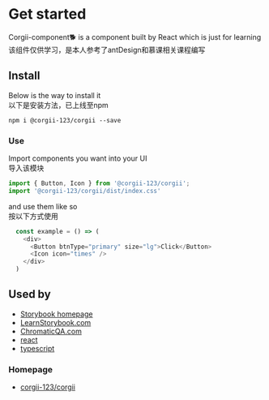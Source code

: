 
<Meta title="Welcome" />

# Get started

Corgii-component🐕 is a component built by React which is just for learning <br/>
该组件仅供学习，是本人参考了antDesign和慕课相关课程编写

## **Install**

Below is the way to install it <br/>
以下是安装方法，已上线至npm

`npm i @corgii-123/corgii --save`

### **Use**

Import components you want into your UI<br/>
导入该模块

```javascript
import { Button, Icon } from '@corgii-123/corgii';
import '@corgii-123/corgii/dist/index.css'
```

and use them like so <br/>
按以下方式使用

```javascript
  const example = () => (
    <div>
      <Button btnType="primary" size="lg">Click</Button>
      <Icon icon="times" />
    </div>
  )
```

## Used by

- [Storybook homepage](https://storybook.js.org/)
- [LearnStorybook.com](https://www.learnstorybook.com/)
- [ChromaticQA.com](https://www.chromaticqa.com/)
- [react](https://reactjs.org/)
- [typescript](https://www.typescriptlang.org/)

### **Homepage**

- [corgii-123/corgii](https://github.com/corgii-123/corgii-components)
